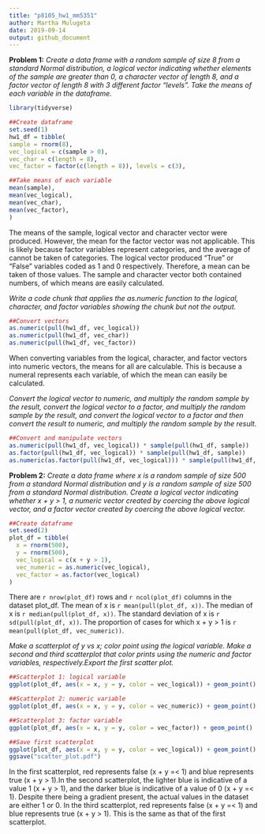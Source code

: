 ```yaml
---
title: "p8105_hw1_mm5351"
author: Martha Mulugeta
date: 2019-09-14
output: github_document
---
```


**Problem 1:**
*Create a data frame with a random sample of size 8 from a standard Normal distribution, a logical vector indicating whether elements of the sample are greater than 0, a character vector of length 8, and a factor vector of length 8 with 3 different factor “levels”. Take the means of each variable in the dataframe.*
```r
library(tidyverse)

##Create dataframe
set.seed(1)
hw1_df = tibble(
sample = rnorm(8),
vec_logical = c(sample > 0),
vec_char = c(length = 8),
vec_factor = factor(c(length = 8)), levels = c(3),

##Take means of each variable
mean(sample),
mean(vec_logical),
mean(vec_char),
mean(vec_factor),
)
```
The means of the sample, logical vector and character vector were produced. However, the mean for the factor vector was not applicable. This is likely because factor variables represent categories, and the average of cannot be taken of categories. The logical vector produced "True" or "False" variables coded as 1 and 0 respectively. Therefore, a mean can be taken of those values. The sample and character vector both contained numbers, of which means are easily calculated. 

*Write a code chunk that applies the as.numeric function to the logical, character, and factor variables showing the chunk but not the output.* 
```r
##Convert vectors
as.numeric(pull(hw1_df, vec_logical))
as.numeric(pull(hw1_df, vec_char))
as.numeric(pull(hw1_df, vec_factor))
```
When converting variables from the logical, character, and factor vectors into numeric vectors, the means for all are calculable. This is because a numeral represents each variable, of which the mean can easily be calculated. 

*Convert the logical vector to numeric, and multiply the random sample by the result, convert the logical vector to a factor, and multiply the random sample by the result, and convert the logical vector to a factor and then convert the result to numeric, and multiply the random sample by the result.*
```r
##Convert and manipulate vectors 
as.numeric(pull(hw1_df, vec_logical)) * sample(pull(hw1_df, sample))
as.factor(pull(hw1_df, vec_logical)) * sample(pull(hw1_df, sample))
as.numeric(as.factor(pull(hw1_df, vec_logical))) * sample(pull(hw1_df, sample))
```

**Problem 2:**
*Create a data frame where x is a random sample of size 500 from a standard Normal distribution and y is a random sample of size 500 from a standard Normal distribution. Create a logical vector indicating whether x + y > 1, a numeric vector created by coercing the above logical vector, and a factor vector created by coercing the above logical vector.* 
```r
##Create dataframe
set.seed(2)
plot_df = tibble(
  x = rnorm(500),
  y = rnorm(500),
  vec_logical = c(x + y > 1),
  vec_numeric = as.numeric(vec_logical), 
  vec_factor = as.factor(vec_logical)
)
```

There are `r nrow(plot_df)` rows and `r ncol(plot_df)` columns in the dataset plot_df. The mean of x is `r mean(pull(plot_df, x))`. The median of x is `r median(pull(plot_df, x))`. The standard deviation of x is `r sd(pull(plot_df, x))`. The proportion of cases for which x + y > 1 is	`r mean(pull(plot_df, vec_numeric))`.  

*Make a scatterplot of y vs x; color point using the logical variable. Make a second and third scatterplot that color prints using the numeric and factor variables, respectively.Export the first scatter plot.* 
```r
##Scatterplot 1: logical variable
ggplot(plot_df, aes(x = x, y = y, color = vec_logical)) + geom_point()

##Scatterplot 2: numeric variable
ggplot(plot_df, aes(x = x, y = y, color = vec_numeric)) + geom_point()

##Scatterplot 3: factor variable
ggplot(plot_df, aes(x = x, y = y, color = vec_factor)) + geom_point()

##Save first scatterplot
ggplot(plot_df, aes(x = x, y = y, color = vec_logical)) + geom_point()
ggsave("scatter_plot.pdf")
```

In the first scatterplot, red represents false (x + y =< 1) and blue represents true (x + y > 1).In the second scatterplot, the lighter blue is indicative of a value 1 (x + y > 1), and the darker blue is indicative of a value of 0 (x + y =< 1). Despite there being a gradient present, the actual values in the dataset are either 1 or 0. In the third scatterplot, red represents false (x + y =< 1) and blue represents true (x + y > 1). This is the same as that of the first scatterplot.
